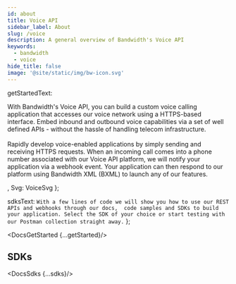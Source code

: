 ```yaml
---
id: about
title: Voice API
sidebar_label: About
slug: /voice
description: A general overview of Bandwidth's Voice API
keywords:
  - bandwidth
  - voice
hide_title: false
image: '@site/static/img/bw-icon.svg'
---
```



  getStartedText: <p>With Bandwidth's Voice API, you can build a custom voice calling application that accesses our voice network using a HTTPS-based interface.
    Embed inbound and outbound voice capabilities via a set of well defined APIs - without the hassle of handling telecom infrastructure.
    <br/><br/>
    Rapidly develop voice-enabled applications by simply sending and receiving HTTPS requests.
    When an incoming call comes into a phone number associated with our Voice API platform, we will notify your application via a webhook event.
    Your application can then respond to our platform using Bandwidth XML (BXML) to launch any of our features.</p>,
  Svg: VoiceSvg
};

  sdksText: `With a few lines of code we will show you how to use our REST APIs and webhooks through our docs, 
    code samples and SDKs to build your application.
    Select the SDK of your choice or start testing with our Postman collection straight away.`
};

<DocsGetStarted {...getStarted}/>

## SDKs

<DocsSdks {...sdks}/>